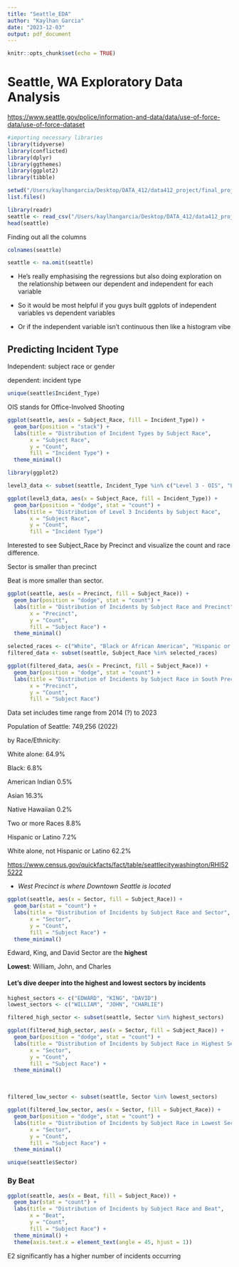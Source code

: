 ```yaml
---
title: "Seattle_EDA"
author: "Kaylhan Garcia"
date: "2023-12-03"
output: pdf_document
---
```


```r
knitr::opts_chunk$set(echo = TRUE)
```

# Seattle, WA Exploratory Data Analysis

<https://www.seattle.gov/police/information-and-data/data/use-of-force-data/use-of-force-dataset>

```r
#importing necessary libraries
library(tidyverse)
library(conflicted)
library(dplyr)
library(ggthemes)
library(ggplot2)
library(tibble)
```

```r
setwd("/Users/kaylhangarcia/Desktop/DATA_412/data412_project/final_project/data-412-mpd-use-of-force")
list.files()
```

```r
library(readr)
seattle <- read_csv("/Users/kaylhangarcia/Desktop/DATA_412/data412_project/final_project/data-412-mpd-use-of-force/data/Use_Of_Force_Seattle.csv")
head(seattle)
```

Finding out all the columns

```r
colnames(seattle)
```

```r
seattle <- na.omit(seattle)
```

-   He's really emphasising the regressions but also doing exploration on the relationship between our dependent and independent for each variable

-   So it would be most helpful if you guys built ggplots of independent variables vs dependent variables

-   Or if the independent variable isn't continuous then like a histogram vibe

## Predicting Incident Type

Independent: subject race or gender

dependent: incident type

```r
unique(seattle$Incident_Type)
```

OIS stands for Office-Involved Shooting

```r
ggplot(seattle, aes(x = Subject_Race, fill = Incident_Type)) +
  geom_bar(position = "stack") +
  labs(title = "Distribution of Incident Types by Subject Race",
       x = "Subject Race",
       y = "Count",
       fill = "Incident Type") +
  theme_minimal()
```

```r
library(ggplot2)

level3_data <- subset(seattle, Incident_Type %in% c("Level 3 - OIS", "Level 3 - Use of Force"))

ggplot(level3_data, aes(x = Subject_Race, fill = Incident_Type)) +
  geom_bar(position = "dodge", stat = "count") +
  labs(title = "Distribution of Level 3 Incidents by Subject Race",
       x = "Subject Race",
       y = "Count",
       fill = "Incident Type") 
```

Interested to see Subject_Race by Precinct and visualize the count and race difference.

Sector is smaller than precinct

Beat is more smaller than sector.

```r
ggplot(seattle, aes(x = Precinct, fill = Subject_Race)) +
  geom_bar(position = "dodge", stat = "count") +
  labs(title = "Distribution of Incidents by Subject Race and Precinct",
       x = "Precinct",
       y = "Count",
       fill = "Subject Race") +
  theme_minimal()
```

```r
selected_races <- c("White", "Black or African American", "Hispanic or Latino", "Asian", "Unspecified")
filtered_data <- subset(seattle, Subject_Race %in% selected_races)

ggplot(filtered_data, aes(x = Precinct, fill = Subject_Race)) +
  geom_bar(position = "dodge", stat = "count") +
  labs(title = "Distribution of Incidents by Subject Race in South Precinct",
       x = "Precinct",
       y = "Count",
       fill = "Subject Race")
```

Data set includes time range from 2014 (?) to 2023

Population of Seattle: 749,256 (2022)

by Race/Ethnicity:

White alone: 64.9%

Black: 6.8%

American Indian 0.5%

Asian 16.3%

Native Hawaiian 0.2%

Two or more Races 8.8%

Hispanic or Latino 7.2%

White alone, not Hispanic or Latino 62.2%

<https://www.census.gov/quickfacts/fact/table/seattlecitywashington/RHI525222>

-   *West Precinct is where Downtown Seattle is located*

```r
ggplot(seattle, aes(x = Sector, fill = Subject_Race)) +
  geom_bar(stat = "count") +
  labs(title = "Distribution of Incidents by Subject Race and Sector",
       x = "Sector",
       y = "Count",
       fill = "Subject Race") +
  theme_minimal()

```

Edward, King, and David Sector are the **highest**

**Lowest**: William, John, and Charles

#### Let's dive deeper into the highest and lowest sectors by incidents

```r
highest_sectors <- c("EDWARD", "KING", "DAVID")
lowest_sectors <- c("WILLIAM", "JOHN", "CHARLIE")
```

```r
filtered_high_sector <- subset(seattle, Sector %in% highest_sectors)

ggplot(filtered_high_sector, aes(x = Sector, fill = Subject_Race)) +
  geom_bar(position = "dodge", stat = "count") +
  labs(title = "Distribution of Incidents by Subject Race in Highest Sectors",
       x = "Sector",
       y = "Count",
       fill = "Subject Race") +
  theme_minimal()
```

\

```r
filtered_low_sector <- subset(seattle, Sector %in% lowest_sectors)

ggplot(filtered_low_sector, aes(x = Sector, fill = Subject_Race)) +
  geom_bar(position = "dodge", stat = "count") +
  labs(title = "Distribution of Incidents by Subject Race in Lowest Sectors",
       x = "Sector",
       y = "Count",
       fill = "Subject Race") +
  theme_minimal()
```

```r
unique(seattle$Sector)
```

### By Beat 

```r
ggplot(seattle, aes(x = Beat, fill = Subject_Race)) +
  geom_bar(stat = "count") +
  labs(title = "Distribution of Incidents by Subject Race and Beat",
       x = "Beat",
       y = "Count",
       fill = "Subject Race") +
  theme_minimal() +
  theme(axis.text.x = element_text(angle = 45, hjust = 1)) 
```

E2 significantly has a higher number of incidents occurring
